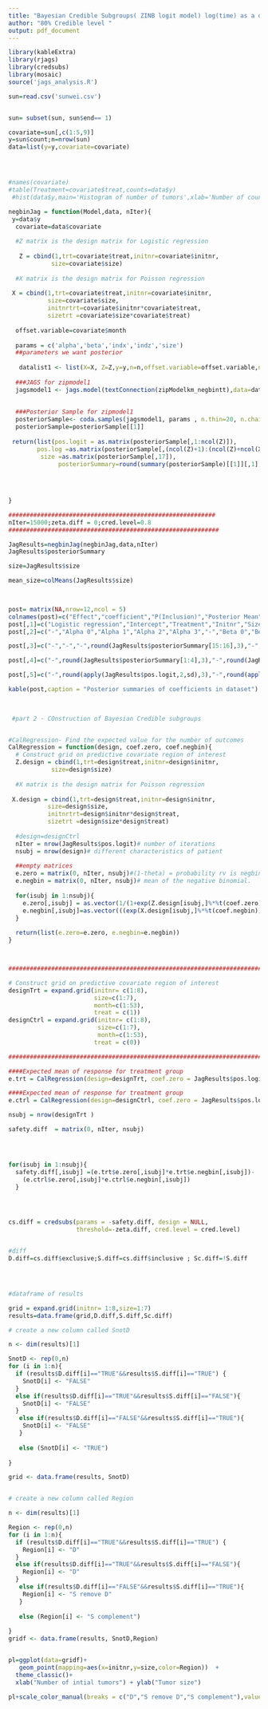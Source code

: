 ---
title: "Bayesian Credible Subgroups( ZINB logit model) log(time) as a offset"
author: "80% Credible level "
output: pdf_document
---



```{r,echo=FALSE,message=FALSE,warning=FALSE}

library(kableExtra)
library(rjags)
library(credsubs)
library(mosaic)
source('jags_analysis.R')

sun=read.csv('sunwei.csv')


sun= subset(sun, sun$end== 1)

covariate=sun[,c(1:5,9)]
y=sun$count;n=nrow(sun)
data=list(y=y,covariate=covariate)




#names(covariate)
#table(Treatment=covariate$treat,counts=data$y)
 #hist(data$y,main='Histogram of number of tumors',xlab='Number of counts')
```

```{r,echo=FALSE}
negbinJag = function(Model,data, nIter){
 y=data$y
  covariate=data$covariate
  
  #Z matrix is the design matrix for Logistic regression
  
   Z = cbind(1,trt=covariate$treat,initnr=covariate$initnr,
            size=covariate$size)
   
  #X matrix is the design matrix for Poisson regression
   
 X = cbind(1,trt=covariate$treat,initnr=covariate$initnr,
           size=covariate$size,
           initnrtrt=covariate$initnr*covariate$treat,
           sizetrt =covariate$size*covariate$treat)
 
  offset.variable=covariate$month
  
  params = c('alpha','beta','indx','indz','size')
  ##parameters we want posterior 
  
   datalist1 <- list(X=X, Z=Z,y=y,n=n,offset.variable=offset.variable,nKx=ncol(X),nKz=ncol(Z),Kp=2,Kz=2)
 
  ###JAGS for zipmodel1
  jagsmodel1 <- jags.model(textConnection(zipModelkm_negbintt),data=datalist1,quiet=TRUE)
  
  
  ###Posterior Sample for zipmodel1
  posteriorSample<- coda.samples(jagsmodel1, params , n.thin=20, n.chains=3,n.burnin=500, n.iter=nIter, progress.bar='none')
  posteriorSample=posteriorSample[[1]]
  
 return(list(pos.logit = as.matrix(posteriorSample[,1:ncol(Z)]),
        pos.log =as.matrix(posteriorSample[,(ncol(Z)+1):(ncol(Z)+ncol(X))]),
         size =as.matrix(posteriorSample[,17]),
              posteriorSummary=round(summary(posteriorSample)[[1]][,1],4)))

  
  
  
}
```  

```{r,echo=FALSE}
##########################################################
nIter=15000;zeta.diff = 0;cred.level=0.8
###########################################################

JagResults=negbinJag(negbinJag,data,nIter)
JagResults$posteriorSummary

size=JagResults$size

mean_size=colMeans(JagResults$size)

  
```



```{r,echo=FALSE}
post= matrix(NA,nrow=12,ncol = 5)
colnames(post)=c("Effect","coefficient","P(Inclusion)","Posterior Mean","Posterior SD")
post[,1]=c("Logistic regression","Intercept","Treatment","Initnr","Size","Poisson Regression Model","Intercept","Treatment","Init","Size","Size*Treatment","Initnr*Treatment")
post[,2]=c("-","Alpha 0","Alpha 1","Alpha 2","Alpha 3","-","Beta 0","Beta 1","Beta 2","Beta 3","Beta 4","Beta 5")

post[,3]=c("-","-","-",round(JagResults$posteriorSummary[15:16],3),"-","-","-",round(JagResults$posteriorSummary[11:14],3))

post[,4]=c("-",round(JagResults$posteriorSummary[1:4],3),"-",round(JagResults$posteriorSummary[5:10],3))

post[,5]=c("-",round(apply(JagResults$pos.logit,2,sd),3),"-",round(apply(JagResults$pos.log,2,sd),3))

kable(post,caption = "Posterior summaries of coefficients in dataset")
 
 
```



```{r,echo=FALSE}
 #part 2 - COnstruction of Bayesian Credible subgroups


#CalRegression- Find the expected value for the number of outcomes
CalRegression = function(design, coef.zero, coef.negbin){
  # Construct grid on predictive covariate region of interest
  Z.design = cbind(1,trt=design$treat,initnr=design$initnr,
            size=design$size)
   
  #X matrix is the design matrix for Poisson regression
   
 X.design = cbind(1,trt=design$treat,initnr=design$initnr,
           size=design$size,
           initnrtrt=design$initnr*design$treat,
           sizetrt =design$size*design$treat)
 
  #design=designCtrl
  nIter = nrow(JagResults$pos.logit)# number of iterations
  nsubj = nrow(design)# different characteristics of patient
  
  ##empty matrices
  e.zero = matrix(0, nIter, nsubj)#(1-theta) = probability rv is negbinson
  e.negbin = matrix(0, nIter, nsubj)# mean of the negative binomial.
  
  for(isubj in 1:nsubj){
    e.zero[,isubj] = as.vector(1/(1+exp(Z.design[isubj,]%*%t(coef.zero))))
    e.negbin[,isubj]=as.vector(((exp(X.design[isubj,]%*%t(coef.negbin)))))
  }
  
  return(list(e.zero=e.zero, e.negbin=e.negbin))
}



###################################################################################

# Construct grid on predictive covariate region of interest
designTrt = expand.grid(initnr= c(1:8),
                        size=c(1:7),
                        month=c(1:53),
                        treat = c(1))
designCtrl = expand.grid(initnr= c(1:8),
                         size=c(1:7),
                         month=c(1:53),
                        treat = c(0))

###############################################################################

####Expected mean of response for treatment group
e.trt = CalRegression(design=designTrt, coef.zero = JagResults$pos.logit, coef.negbin=JagResults$pos.log)

####Expected mean of response for treatment group
e.ctrl = CalRegression(design=designCtrl, coef.zero = JagResults$pos.logit,  coef.negbin=JagResults$pos.log)

nsubj = nrow(designTrt )

safety.diff  = matrix(0, nIter, nsubj)




for(isubj in 1:nsubj){
  safety.diff[,isubj] =(e.trt$e.zero[,isubj]*e.trt$e.negbin[,isubj])-
    (e.ctrl$e.zero[,isubj]*e.ctrl$e.negbin[,isubj])
  }




cs.diff = credsubs(params = -safety.diff, design = NULL,
                   threshold=-zeta.diff, cred.level = cred.level)


#diff
D.diff=cs.diff$exclusive;S.diff=cs.diff$inclusive ; Sc.diff=!S.diff





```

```{r,echo=FALSE}
#dataframe of results

grid = expand.grid(initnr= 1:8,size=1:7)
results=data.frame(grid,D.diff,S.diff,Sc.diff)

# create a new column called SnotD

n <- dim(results)[1]

SnotD <- rep(0,n)
for (i in 1:n){
  if (results$D.diff[i]=="TRUE"&&results$S.diff[i]=="TRUE") {
    SnotD[i] <- "FALSE"
  }
  else if(results$D.diff[i]=="TRUE"&&results$S.diff[i]=="FALSE"){
    SnotD[i] <- "FALSE"
  }
   else if(results$D.diff[i]=="FALSE"&&results$S.diff[i]=="TRUE"){
    SnotD[i] <- "FALSE"
   }
  
   else (SnotD[i] <- "TRUE")
  
}

grid <- data.frame(results, SnotD)


# create a new column called Region

n <- dim(results)[1]

Region <- rep(0,n)
for (i in 1:n){
  if (results$D.diff[i]=="TRUE"&&results$S.diff[i]=="TRUE") {
    Region[i] <- "D"
  }
  else if(results$D.diff[i]=="TRUE"&&results$S.diff[i]=="FALSE"){
    Region[i] <- "D"
  }
   else if(results$D.diff[i]=="FALSE"&&results$S.diff[i]=="TRUE"){
    Region[i] <- "S remove D"
   }
  
   else (Region[i] <- "S complement")
  
}
gridf <- data.frame(results, SnotD,Region)



```

```{r,echo=FALSE}

pl=ggplot(data=gridf)+
   geom_point(mapping=aes(x=initnr,y=size,color=Region))  +
  theme_classic()+
  xlab("Number of intial tumors") + ylab("Tumor size")

pl+scale_color_manual(breaks = c("D","S remove D","S complement"),values = c("chartreuse4","darkorange1","dodgerblue2"))




```
